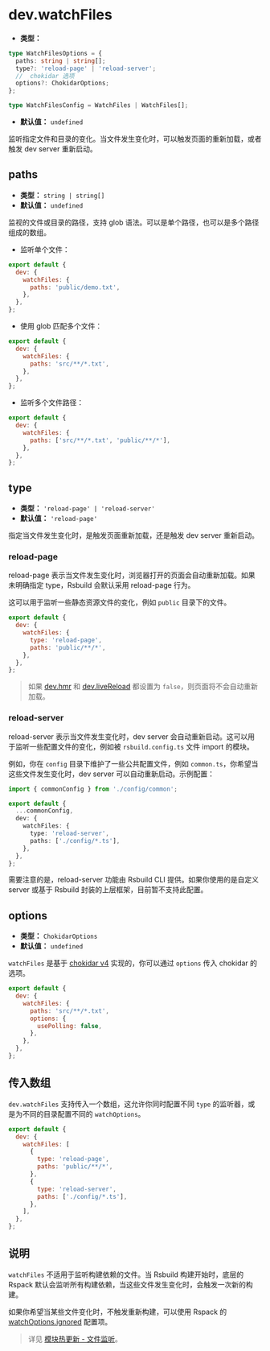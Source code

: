 # dev.watchFiles

- **类型：**

```ts
type WatchFilesOptions = {
  paths: string | string[];
  type?: 'reload-page' | 'reload-server';
  //  chokidar 选项
  options?: ChokidarOptions;
};

type WatchFilesConfig = WatchFiles | WatchFiles[];
```

- **默认值：** `undefined`

监听指定文件和目录的变化。当文件发生变化时，可以触发页面的重新加载，或者触发 dev server 重新启动。

## paths

- **类型：** `string | string[]`
- **默认值：** `undefined`

监视的文件或目录的路径，支持 glob 语法。可以是单个路径，也可以是多个路径组成的数组。

- 监听单个文件：

```js
export default {
  dev: {
    watchFiles: {
      paths: 'public/demo.txt',
    },
  },
};
```

- 使用 glob 匹配多个文件：

```js
export default {
  dev: {
    watchFiles: {
      paths: 'src/**/*.txt',
    },
  },
};
```

- 监听多个文件路径：

```js
export default {
  dev: {
    watchFiles: {
      paths: ['src/**/*.txt', 'public/**/*'],
    },
  },
};
```

## type

- **类型：** `'reload-page' | 'reload-server'`
- **默认值：** `'reload-page'`

指定当文件发生变化时，是触发页面重新加载，还是触发 dev server 重新启动。

### reload-page

reload-page 表示当文件发生变化时，浏览器打开的页面会自动重新加载。如果未明确指定 type，Rsbuild 会默认采用 reload-page 行为。

这可以用于监听一些静态资源文件的变化，例如 `public` 目录下的文件。

```js
export default {
  dev: {
    watchFiles: {
      type: 'reload-page',
      paths: 'public/**/*',
    },
  },
};
```

> 如果 [dev.hmr](/config/dev/hmr) 和 [dev.liveReload](/config/dev/live-reload) 都设置为 `false`，则页面将不会自动重新加载。

### reload-server

reload-server 表示当文件发生变化时，dev server 会自动重新启动。这可以用于监听一些配置文件的变化，例如被 `rsbuild.config.ts` 文件 import 的模块。

例如，你在 `config` 目录下维护了一些公共配置文件，例如 `common.ts`，你希望当这些文件发生变化时，dev server 可以自动重新启动。示例配置：

```ts title="rsbuild.config.ts"
import { commonConfig } from './config/common';

export default {
  ...commonConfig,
  dev: {
    watchFiles: {
      type: 'reload-server',
      paths: ['./config/*.ts'],
    },
  },
};
```

需要注意的是，reload-server 功能由 Rsbuild CLI 提供。如果你使用的是自定义 server 或基于 Rsbuild 封装的上层框架，目前暂不支持此配置。

## options

- **类型：** `ChokidarOptions`
- **默认值：** `undefined`

`watchFiles` 是基于 [chokidar v4](https://github.com/paulmillr/chokidar#api) 实现的，你可以通过 `options` 传入 chokidar 的选项。

```js
export default {
  dev: {
    watchFiles: {
      paths: 'src/**/*.txt',
      options: {
        usePolling: false,
      },
    },
  },
};
```

## 传入数组

`dev.watchFiles` 支持传入一个数组，这允许你同时配置不同 `type` 的监听器，或是为不同的目录配置不同的 `watchOptions`。

```js
export default {
  dev: {
    watchFiles: [
      {
        type: 'reload-page',
        paths: 'public/**/*',
      },
      {
        type: 'reload-server',
        paths: ['./config/*.ts'],
      },
    ],
  },
};
```

## 说明

`watchFiles` 不适用于监听构建依赖的文件。当 Rsbuild 构建开始时，底层的 Rspack 默认会监听所有构建依赖，当这些文件发生变化时，会触发一次新的构建。

如果你希望当某些文件变化时，不触发重新构建，可以使用 Rspack 的 [watchOptions.ignored](https://rspack.rs/zh/config/watch#watchoptionsignored) 配置项。

> 详见 [模块热更新 - 文件监听](/guide/advanced/hmr#文件监听)。
